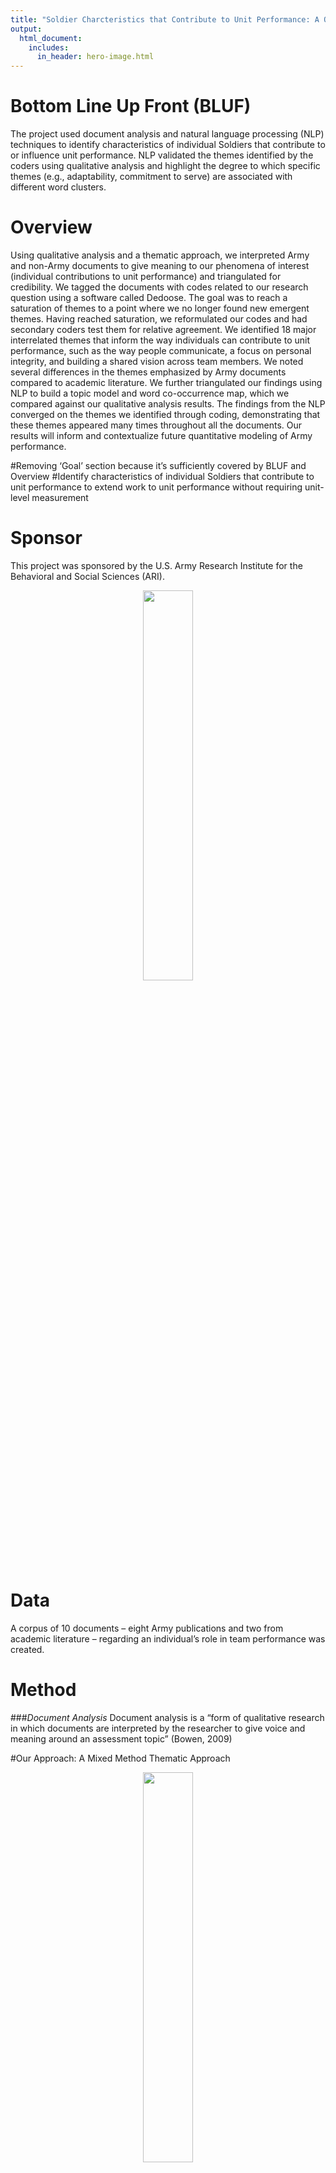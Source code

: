 ```yaml
---
title: "Soldier Charcteristics that Contribute to Unit Performance: A Qualitative Analysis"
output:
  html_document:
    includes:
      in_header: hero-image.html
---
```


# **Bottom Line Up Front (BLUF)**
The project used document analysis and natural language processing (NLP) techniques to identify characteristics of individual Soldiers that contribute to or influence unit performance. NLP validated the themes identified by the coders using qualitative analysis and highlight the degree to which specific themes (e.g., adaptability, commitment to serve) are associated with different word clusters.

# **Overview**
Using qualitative analysis and a thematic approach, we interpreted Army and non-Army documents to give meaning to our phenomena of interest (individual contributions to unit performance) and triangulated for credibility. We tagged the documents with codes related to our research question using a software called Dedoose. The goal was to reach a saturation of themes to a point where we no longer found new emergent themes. Having reached saturation, we reformulated our codes and had secondary coders test them for relative agreement. We identified 18 major interrelated themes that inform the way individuals can contribute to unit performance, such as the way people communicate, a focus on personal integrity, and building a shared vision across team members. We noted several differences in the themes emphasized by Army documents compared to academic literature. We further triangulated our findings using NLP to build a topic model and word co-occurrence map, which we compared against our qualitative analysis results. The findings from the NLP converged on the themes we identified through coding, demonstrating that these themes appeared many times throughout all the documents. Our results will inform and contextualize future quantitative modeling of Army performance.

#Removing 'Goal' section because it's sufficiently covered by BLUF and Overview
#Identify characteristics of individual Soldiers that contribute to unit performance to extend work to unit performance without requiring unit-level measurement

# **Sponsor**
This project was sponsored by the U.S. Army Research Institute for the Behavioral and Social Sciences (ARI).
<p align="center">   

![ ](www/ARI.png){width=40% }  
</p>  


# **Data**
A corpus of 10 documents – eight Army publications and two from academic literature – regarding an individual's role in team performance was created.

# **Method**

###*Document Analysis*
Document analysis is a “form of qualitative research in which documents are interpreted by the researcher to give voice and meaning around an assessment topic" (Bowen, 2009)  

#Our Approach: A Mixed Method Thematic Approach 

<p align="center">   

![ ](www/word_cloud.PNG){width=40% }  
</p>  

###*Natural Language Processing
Natural language processing (NLP) "strives to build machines that understand and respond to text data much the same way humans do" (IBM, 2022)  
  
All NLP for this project was run on a corpus of the 10 documents on which document analysis was conducted. The documents were cleaned by removing stop words (e.g., the, and, of) and lemmatizing each word. Lemmatizing transforms each word to a common base word (e.g., running, runs to run).
  
####*Co-occurrence*
Co-occurrence visualizes word pairs that occur together most frequently in the corpus.

####*Term Frequency- Inverse Document Frequency (TF-IDF)*
TF-IDF is a text classification method that reflects the importance of a word to a document in a corpus of documents.  
  
####*Latent Dirichlet Allocation (LDA)*
LDA is a Bayesian topic model that discovers the topics in a corpus of documents and the concurrent probability that they will occur.   



[![ ](www/black-logo.png)](https://biocomplexity.virginia.edu/event/data-science-public-good-symposium-2022)

